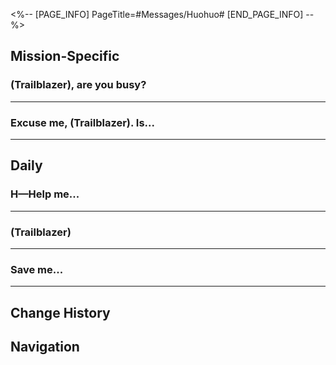 <%-- [PAGE_INFO]
PageTitle=#Messages/Huohuo#
[END_PAGE_INFO] --%>
{{Messages Infobox
|id        = 1217
|image     = Character Huohuo Icon.png
|type      = Character
|sender    = Huohuo
|signature = Mr. Tail's "Tail"
|faction   = The Xianzhou Luofu
}}

==Mission-Specific==
===(Trailblazer), are you busy?===
{{Messages
|start_condition = 
|text =
:'''Huohuo:''' (Trailblazer), are you busy?
:{Choice} Not anymore
::'''(Trailblazer):''' I was busy, but suddenly I'm not
:{Choice} I always have time for you
::'''(Trailblazer):''' I always have time for you
:'''Huohuo:''' Great!
:'''Huohuo:''' I saw on the news that you're the coach for the Belobog team
:'''Huohuo:''' I was sure you'd be busy
:'''Huohuo:''' I can't believe you're free
:'''Huohuo:''' Heh Heh
:'''Huohuo:''' Mr. Tail wants to ask why do you suddenly have time on your hands?
:{Choice} Luka was eliminated
:'''(Trailblazer):''' Luka was just eliminated. I have time on my hands all of a sudden
:'''Huohuo:''' !
:'''Huohuo:''' ...
:'''Huohuo:''' I'm sorry
:'''Huohuo:''' I didn't know
:{Choice} You win some, you lose some.
::'''(Trailblazer):''' It's okay. You win some, you lose some.
:{Choice} You didn't see the news?
::'''(Trailblazer):''' I thought the sports news would have already reported it. Did you not see it?
::'''Huohuo:''' No
::'''Huohuo:''' But I just saw it on a newsstand
:'''Huohuo:''' *sob*
:'''Huohuo:''' Mr. Tail is making a fuss about wanting to see you
:'''Huohuo:''' Well, Mr. Tail said that he wasn't making a fuss
:'''Huohuo:''' But he was
:{Choice} Where do we meet?
:'''(Trailblazer):''' Where should we meet?
:'''Huohuo:''' Let's meet at the Skysplitter
:'''Huohuo:''' We'll be there soon
:'''Huohuo:''' !
}}
----

===Excuse me, (Trailblazer). Is...===
{{Messages
|start_condition = 
|text =
:'''Huohuo:''' Excuse me, (Trailblazer). Is everything going alright?
:{Choice} The heliobus has left
:'''(Trailblazer):''' That heliobus has left the Xianzhou
:'''(Trailblazer):''' It won't be coming back
:'''Huohuo:''' Oh? That works out, too
:{Choice} I captured another heliobus
:'''(Trailblazer):''' But I captured another dangerous heliobus and I'm gonna take it back to the suppression tower
:'''Huohuo:''' As expected of you
:'''Huohuo:''' You'd never come back empty-handed
:'''Huohuo:''' I'll wait for you at the suppression tower
:'''Huohuo:''' Thank you for your hard work
}}
----

==Daily==
===H&mdash;Help me...===
{{Messages|text=
:'''Huohuo:''' H&mdash;Help me...
:{Choice} What's wrong?
::'''(Trailblazer):''' Huohuo, what's going on?
::'''Huohuo:''' It's actually nothing
:{Choice} Are you in danger?
::'''(Trailblazer):''' Are you in danger? Where are you, I'm coming
::'''Huohuo:''' Aaaaah
::'''Huohuo:''' No, I'm not in danger
:'''Huohuo:''' Just now, in the group chat, I said something and nobody replied
:'''Huohuo:''' I waited so long, but still nobody replied
:'''Huohuo:''' Did I kill the mood?
:'''Huohuo:''' What do I do
:{Choice} So that's it?
::'''(Trailblazer):''' Hmm, so that's it?
::'''(Trailblazer):''' Don't worry. This kind of awkwardness is no big deal as long as your skin is thick enough
::'''Huohuo:''' I envy you
:{Choice} It's starting to get awkward
::'''(Trailblazer):''' You're starting to make me feel awkward
::'''(Trailblazer):''' Seems like we're birds of a feather
::'''Huohuo:''' Waaaaaa
::'''Huohuo:''' Fist bump
:{Choice} I'll save the day
::'''(Trailblazer):''' Which group? I can go drop an emote sticker in there
::'''Huohuo:''' The Judges work chat group...
::'''Huohuo:''' Waaaaaa
::'''Huohuo:''' I appreciate it
:'''Huohuo:''' !
:'''Huohuo:''' Nice!
:'''Huohuo:''' Madam Xueyi replied to me
:'''Huohuo:''' I'm saved
:'''Huohuo:''' Madam Xueyi is my eternal savior
:{Choice} That's amazing
::'''(Trailblazer):''' That's amazing
::'''Huohuo:''' I was just planning out my resignation
::'''Huohuo:''' But someone's replied. That's great!
:{Choice} That's a real pity
::'''(Trailblazer):''' What a pity. Would be awesome if the silence keeps going
::'''(Trailblazer):''' Maybe you'll be able to take that step and grow
::'''Huohuo:''' Waaaaaa
::'''Huohuo:''' That'd be terrible
}}
----

===(Trailblazer)===
{{Messages|text=
:'''Huohuo:''' (Trailblazer)
:'''Huohuo:''' Sorry
:'''Huohuo:''' to bug you
:'''Huohuo:''' Is now a good time?
:'''Huohuo:''' [[File:Sticker PPG 07 Pom-Pom 02.png|80px]]
:'''Huohuo:''' Is now not a good time?
:'''Huohuo:''' Gah...
:{Choice} I just saw this. Please go ahead
::'''(Trailblazer):''' Sorry, I just saw your message. I'm free, go on
:{Choice} What if I'm busy?
::'''(Trailblazer):''' What if I'm busy?
::'''Huohuo:''' Really
:{Choice} You are too polite
::'''(Trailblazer):''' You're too polite. If there's anything to say, just tell me
::'''(Trailblazer):''' I'll reply if I see it
:'''Huohuo:''' Nothing
:'''Huohuo:''' Sorry to bother you
:'''Huohuo:''' I remembered this Empathic Immersia redemption code that I hadn't claimed yet
:'''Huohuo:''' But I was out on this field mission
:'''Huohuo:''' The code expires at midday
:{Choice} Is there still time?
::'''(Trailblazer):''' Is there still time for me to help you redeem it?
::'''Huohuo:''' It's already too late
:{Choice} That really is urgent...
::'''(Trailblazer):''' Then that really is urgent. That'd be a huge loss
::'''Huohuo:''' Mmm-hmm
:'''Huohuo:''' I managed to get hold of Guinaifen later, and she helped me redeem it
:'''Huohuo:''' What a relief
:'''Huohuo:''' ...But still, thank you
:{Choice} No no. It's the least I can do
::'''(Trailblazer):''' You're too kind. Helping out friends is the least I can do
:{Choice} I didn't manage to help
::'''(Trailblazer):''' Don't thank me. It wasn't me who helped you
::'''Huohuo:''' If you'd seen it, you definitely would have helped me though
:'''Huohuo:''' (Trailblazer), you can come and find me if you ever have any problems
}}
----

===Save me...===
{{Messages|text=
:'''Huohuo:''' Save me...
:'''Huohuo:''' (Trailblazer)
:'''Huohuo:''' Sorry to bother you once again...
:'''Huohuo:''' Sorry
:{Choice} Did something happen?
::'''(Trailblazer):''' Did something happen?
:{Choice} It's cool, I'm used to it
::'''(Trailblazer):''' It's nothing, the Trailblazers are already used to putting up with all kinds of hassles
::'''(Trailblazer):''' I'd like to see exactly how much of a hassle this is
:'''Huohuo:''' It's like this
:'''Huohuo:''' I said I'd like to go to a foxian barber to get my tail trimmed
:'''Huohuo:''' Mr. Tail wouldn't do it
:'''Huohuo:''' I said, this is my tail
:'''Huohuo:''' He said, not anymore
:'''Huohuo:''' (Trailblazer), what do you think?
:'''Huohuo:''' Waaaaaa
:{Choice} You've got the legs
::'''(Trailblazer):''' You tell him that you're the one with the legs. He's going over whether he likes it or not.
::'''Huohuo:''' He said, I've always been too embarrassed to go into a barber shop anyway
::'''Huohuo:''' ...He makes a good point
:{Choice} Just go to a pet store
::'''(Trailblazer):''' In your case, you could go to the pet store. They're the experts
::'''Huohuo:''' He said, "who are you calling a pet? You are the pet"
:{Choice} Groom yourself at home?
::'''(Trailblazer):''' What about looking after it yourself at home?
::'''Huohuo:''' I'm at fault for not being good enough at it
::'''Huohuo:''' Lemme try
:'''Huohuo:''' Oh, Madam Hanya is coming over
:'''Huohuo:''' Hold on a second
:{{DIcon|Warning}} Your friend Huohuo has gone offline
:'''(Trailblazer):''' ?
:{{DIcon|Warning}} Your friend Huohuo has come online
:'''Huohuo:''' Madam Hanya said she'd help me trim it
:'''Huohuo:''' Mr. Tail didn't dare to refuse
:'''Huohuo:''' I'm so happy
:'''Huohuo:''' Madam Hanya is my eternal savior
:{Choice} Mr. Tail backed down
::'''(Trailblazer):''' LOL. Mr. Tail is still a chicken
::'''Huohuo:''' He said "you better watch out when you go to bed tonight"
:{Choice} Madam Hanya is so reliable
::'''(Trailblazer):''' It had to be Madam Hanya. You can always count on her
::'''Huohuo:''' She said she's just blowing off some steam
::'''Huohuo:''' ???
:'''Huohuo:''' Anyway, thank you
:'''Huohuo:''' See you later
:{Choice} Later
:'''(Trailblazer):''' Later
}}
----

==Change History==
{{Change History|1.5}}

==Navigation==
{{Messages Navbox}}